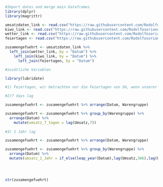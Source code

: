 ```r
#Import dates and merge main Dataframes
library(dplyr)
library(magrittr)

umsatzdaten_link <- read.csv("https://raw.githubusercontent.com/Rodolfosoriano/Opencampus12A/main/umsatzdaten_gekuerzt.csv")
kiwo_link <- read.csv("https://raw.githubusercontent.com/Rodolfosoriano/Opencampus12A/main/kiwo.csv")
wetter_link <- read.csv("https://raw.githubusercontent.com/Rodolfosoriano/Opencampus12A/main/wetter.csv")
feiertagen <- read.csv("https://raw.githubusercontent.com/Rodolfosoriano/Opencampus12A/main/feiertagen.csv", sep = ",")

zusamengefuehrt <- umsatzdaten_link %>%
  left_join(wetter_link, by = "Datum") %>%
    left_join(kiwo_link, by = "Datum") %>%
      left_join(feiertagen, by = "Datum")

```


```r
#zusätliche Variablen

library(lubridate)

#1) Feiertagen, wir betrachten nur die Feiertagen von SH, wenn unserer Bäckerei geöffnet war, das war schon oben als Feiertagen gemacht

#2)7 days lag

zusamengefuehrt <- zusamengefuehrt %>% arrange(Datum, Warengruppe)

zusamengefuehrt <- zusamengefuehrt %>% group_by(Warengruppe) %>%
  arrange(Datum) %>%
    mutate(umsatz_7_tagen = lag(Umsatz,7))
    
#3) 1 Jahr lag

zusamengefuehrt <- zusamengefuehrt %>% arrange(Datum, Warengruppe)

zusamengefuehrt <- zusamengefuehrt %>% group_by(Warengruppe) %>%
  arrange(Datum) %>%
  mutate(umsatz_1_Jahr = if_else(leap_year(Datum),lag(Umsatz,366),lag(Umsatz,365)))




str(zusamengefuehrt)

```

